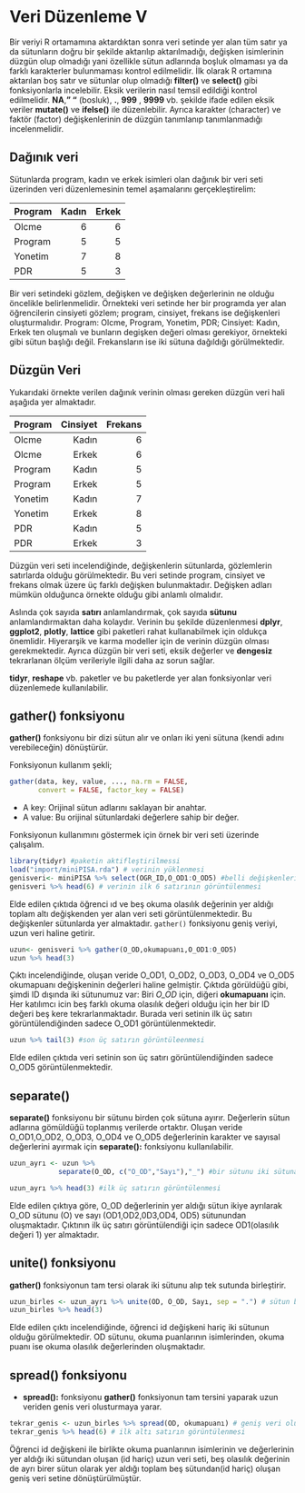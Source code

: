 # Veri Düzenleme V

Bir veriyi R ortamamına aktardıktan sonra veri setinde yer alan tüm satır ya da sütunların doğru bir şekilde aktarılıp aktarılmadığı, değişken isimlerinin düzgün olup olmadığı yani özellikle sütun adlarında boşluk olmaması ya da farklı karakterler bulunmaması kontrol edilmelidir. İlk olarak R ortamına aktarılan boş satır ve sütunlar olup olmadığı **filter()** ve **select()** gibi fonksiyonlarla incelebilir. Eksik verilerin nasıl temsil edildiği kontrol edilmelidir. **NA**,**" "** (bosluk), **.**, **999** , **9999** vb. şekilde ifade edilen eksik veriler **mutate()** ve **ifelse()** ile düzenlebilir.  Ayrıca karakter (character) ve faktör (factor) değişkenlerinin de düzgün tanımlanıp tanımlanmadığı incelenmelidir.

## Dağınık veri

Sütunlarda program, kadın ve erkek isimleri olan dağınık bir veri seti üzerinden veri düzenlemesinin temel aşamalarını gerçekleştirelim:

| **Program** | **Kadın** | **Erkek** |
|-------------|----------:|----------:|
| Olcme       |         6 |         6 |
| Program     |         5 |         5 |
| Yonetim     |         7 |         8 |
| PDR         |         5 |         3 |

Bir veri setindeki gözlem, değişken ve değişken değerlerinin ne olduğu öncelikle belirlenmelidir. Örnekteki veri setinde her bir programda yer alan öğrencilerin cinsiyeti gözlem; program, cinsiyet, frekans ise değişkenleri oluşturmalıdır. Program: Olcme, Program, Yonetim, PDR; Cinsiyet: Kadın, Erkek ten oluşmalı ve bunların degişken değeri olması gerekiyor, örnekteki gibi sütun başlığı değil. Frekansların ise iki sütuna dağıldığı görülmektedir.

## Düzgün Veri

Yukarıdaki örnekte verilen dağınık verinin olması gereken düzgün veri hali aşağıda yer almaktadır.

| **Program** | **Cinsiyet** | **Frekans** |
|-------------|-------------:|------------:|
| Olcme       |        Kadın |           6 |
| Olcme       |        Erkek |           6 |
| Program     |        Kadın |           5 |
| Program     |        Erkek |           5 |
| Yonetim     |        Kadın |           7 |
| Yonetim     |        Erkek |           8 |
| PDR         |        Kadın |           5 |
| PDR         |        Erkek |           3 |

Düzgün veri seti incelendiğinde, değişkenlerin sütunlarda, gözlemlerin satırlarda olduğu görülmektedir. Bu veri setinde program, cinsiyet ve frekans olmak üzere üç farklı değişken bulunmaktadır. Değişken adları mümkün olduğunca örnekte olduğu gibi anlamlı olmalıdır.

Aslında çok sayıda **satırı** anlamlandırmak, çok sayıda **sütunu** anlamlandırmaktan daha kolaydır. Verinin bu şekilde düzenlenmesi **dplyr**, **ggplot2**, **plotly**, **lattice** gibi paketleri rahat kullanabilmek için oldukça önemlidir. Hiyerarşik ve karma modeller için de verinin düzgün olması gerekmektedir. Ayrıca düzgün bir veri seti, eksik değerler ve **dengesiz** tekrarlanan ölçüm verileriyle ilgili daha az sorun sağlar.

**tidyr**, **reshape** vb. paketler ve bu paketlerde yer alan fonksiyonlar veri düzenlemede kullanılabilir.

## **gather()** fonksiyonu

**gather()** fonksiyonu bir dizi sütun alır ve onları iki yeni sütuna (kendi adını verebileceğin) dönüştürür.

Fonksiyonun kullanım şekli;

```r
gather(data, key, value, ..., na.rm = FALSE, 
       convert = FALSE, factor_key = FALSE)
```

-   A key: Orijinal sütun adlarını saklayan bir anahtar.
-   A value: Bu orijinal sütunlardaki değerlere sahip bir değer.

Fonksiyonun kullanımını göstermek için örnek bir veri seti üzerinde çalışalım.

```r
library(tidyr) #paketin aktifleştirilmessi
load("import/miniPISA.rda") # verinin yüklenmesi
genisveri<- miniPISA %>% select(OGR_ID,O_OD1:O_OD5) #belli değişkenlerin seçilmesi
genisveri %>% head(6) # verinin ilk 6 satırının görüntülenmesi
```

Elde edilen çıktıda öğrenci ıd ve beş okuma olasılık değerinin yer aldığı toplam altı değişkenden yer alan veri seti görüntülenmektedir. Bu değişkenler sütunlarda yer almaktadır. `gather()` fonksiyonu geniş veriyi, uzun veri haline getirir.

```r
uzun<- genisveri %>% gather(O_OD,okumapuanı,O_OD1:O_OD5)
uzun %>% head(3)
```

Çıktı incelendiğinde, oluşan veride O_OD1, O_OD2, O_OD3, O_OD4 ve O_OD5 okumapuanı değişkeninin değerleri haline gelmiştir. Çıktıda görüldüğü gibi, şimdi ID dışında iki sütunumuz var: Biri *O_OD* için, diğeri **okumapuanı** için. Her katılımcı icin beş farklı okuma olasılık değeri olduğu için her bir ID değeri beş kere tekrarlanmaktadır. Burada veri setinin ilk üç satırı görüntülendiğinden sadece O_OD1 görüntülenmektedir.

```r
uzun %>% tail(3) #son üç satırın görüntüleenmesi
```

Elde edilen çıktıda veri setinin son üç satırı görüntülendiğinden sadece O_OD5 görüntülenmektedir.

## **separate()**

**separate()** fonksiyonu bir sütunu birden çok sütuna ayırır. Değerlerin sütun adlarına gömüldüğü toplanmış verilerde ortaktır. Oluşan veride O_OD1,O_OD2, O_OD3, O_OD4 ve O_OD5 değerlerinin karakter ve sayısal değerlerini ayırmak için **separate():** fonksiyonu kullanılabilir.

```r
uzun_ayrı <- uzun %>% 
            separate(O_OD, c("O_OD","Sayı"),"_") #bir sütunu iki sütuna ayırma

uzun_ayrı %>% head(3) #ilk üç satırın görüntülenmesi
```

Elde edilen çıktıya göre, O_OD değerlerinin yer aldığı sütun ikiye ayrılarak O_OD sütunu (O) ve sayı (OD1,OD2,0D3,OD4, OD5) sütunundan oluşmaktadır. Çıktının ilk üç satırı görüntülendiği için sadece OD1(olasılık değeri 1) yer almaktadır.

## **unite()** fonksiyonu

**gather()** fonksiyonun tam tersi olarak iki sütunu alıp tek sutunda birleştirir.

```r
uzun_birles <- uzun_ayrı %>% unite(OD, O_OD, Sayı, sep = ".") # sütun birleştirmenin yapılması
uzun_birles %>% head(3)

```

Elde edilen çıktı incelendiğinde, öğrenci id değişkeni hariç iki sütunun olduğu görülmektedir. OD sütunu, okuma puanlarının isimlerinden, okuma puanı ise okuma olasılık değerlerinden oluşmaktadır. 

## **spread()** fonksiyonu

-   **spread():** fonksiyonu **gather()** fonksiyonun tam tersini yaparak uzun veriden genis veri olusturmaya yarar.

```r
tekrar_genis <- uzun_birles %>% spread(OD, okumapuanı) # geniş veri oluşturulması
tekrar_genis %>% head(6) # ilk altı satırın görüntülenmesi
```

Öğrenci id değişkeni ile birlikte okuma puanlarının isimlerinin ve değerlerinin yer aldığı iki sütundan oluşan (id hariç) uzun veri seti, beş olasılık değerinin de ayrı birer sütun olarak yer aldığı toplam beş sütundan(id hariç) oluşan geniş veri setine dönüştürülmüştür.
